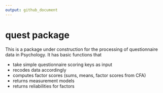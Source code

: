 ```yaml
---
output: github_document
---
```


<!-- README.md is generated from README.Rmd. Please edit that file -->

# quest package

This is a package under construction for the processing of questionnaire data in Psychology. It has basic functions that 

- take simple questionnaire scoring keys as input
- recodes data accordingly
- computes factor scores (sums, means, factor scores from CFA)
- returns measurement models
- returns reliabilities for factors
